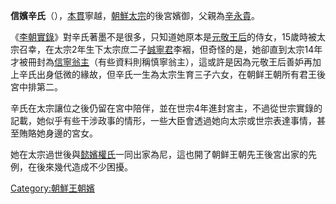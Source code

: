 '''信嬪辛氏'''（{{bd|？年||1435年|catIdx=X}}），[[本貫|本貫]]寧越，[[朝鮮太宗|朝鮮太宗]]的後宮嬪御，父親為[[辛永貴|辛永貴]]。
 
《[[李朝實錄|李朝實錄]]》對辛氏著墨不是很多，只知道她原本是[[元敬王后|元敬王后]]的侍女，15歲時被太宗召幸，在太宗2年生下太宗庶二子[[誠寧君|誠寧君]]李裀，但奇怪的是，她卻直到太宗14年才被冊封為[[信寧翁主|信寧翁主]]（有些資料則稱慎寧翁主），這或許是因為元敬王后善妒再加上辛氏出身低微的緣故，但辛氏一生為太宗生育三子六女，在朝鲜王朝所有君王後宮中排第二。 

辛氏在太宗讓位之後仍留在宮中陪伴，並在世宗4年進封宮主，不過從世宗實錄的記載，她似乎有些干涉政事的情形，一些大臣會透過她向太宗或世宗表達事情，甚至賄賂她身邊的宮女。　

她在太宗過世後與[[懿嬪權氏|懿嬪權氏]]一同出家為尼，這也開了朝鲜王朝先王後宮出家的先例，在後來幾代造成不少困擾。

[[Category:朝鮮王朝嬪|Category:朝鮮王朝嬪]]